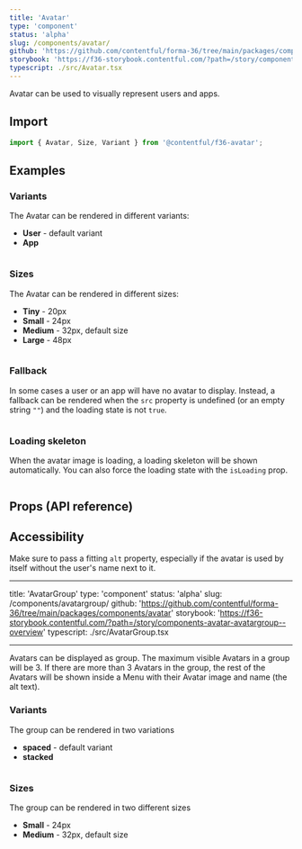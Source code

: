 ```yaml
---
title: 'Avatar'
type: 'component'
status: 'alpha'
slug: /components/avatar/
github: 'https://github.com/contentful/forma-36/tree/main/packages/components/avatar'
storybook: 'https://f36-storybook.contentful.com/?path=/story/components-avatar--overview'
typescript: ./src/Avatar.tsx
---
```


Avatar can be used to visually represent users and apps.

## Import

```jsx static=true
import { Avatar, Size, Variant } from '@contentful/f36-avatar';
```

## Examples

### Variants

The Avatar can be rendered in different variants:

- **User** - default variant
- **App**

```jsx file=./examples/AvatarVariantExample.tsx

```

### Sizes

The Avatar can be rendered in different sizes:

- **Tiny** - 20px
- **Small** - 24px
- **Medium** - 32px, default size
- **Large** - 48px

```jsx file=./examples/AvatarSizeExample.tsx

```

### Fallback

In some cases a user or an app will have no avatar to display. Instead, a fallback can be rendered when the `src` property is undefined (or an empty string `""`) and the loading state is not `true`.

```jsx file=./examples/AvatarFallbackExample.tsx

```

### Loading skeleton

When the avatar image is loading, a loading skeleton will be shown automatically. You can also force the loading state with the `isLoading` prop.

```jsx file=./examples/AvatarLoadingExample.tsx

```

## Props (API reference)

<PropsTable of="Avatar" />

## Accessibility

Make sure to pass a fitting `alt` property, especially if the avatar is used by itself without the user's name next to it.

---

title: 'AvatarGroup'
type: 'component'
status: 'alpha'
slug: /components/avatargroup/
github: 'https://github.com/contentful/forma-36/tree/main/packages/components/avatar'
storybook: 'https://f36-storybook.contentful.com/?path=/story/components-avatar-avatargroup--overview'
typescript: ./src/AvatarGroup.tsx

---

Avatars can be displayed as group. The maximum visible Avatars in a group will be 3. If there are more than 3 Avatars in the group, the rest of the Avatars will be shown inside a Menu with their Avatar image and name (the alt text).

### Variants

The group can be rendered in two variations

- **spaced** - default variant
- **stacked**

```jsx file=./examples/AvatarGroupVariantExample.tsx

```

### Sizes

The group can be rendered in two different sizes

- **Small** - 24px
- **Medium** - 32px, default size

```jsx file=./examples/AvatarGroupSizeExample.tsx

```
